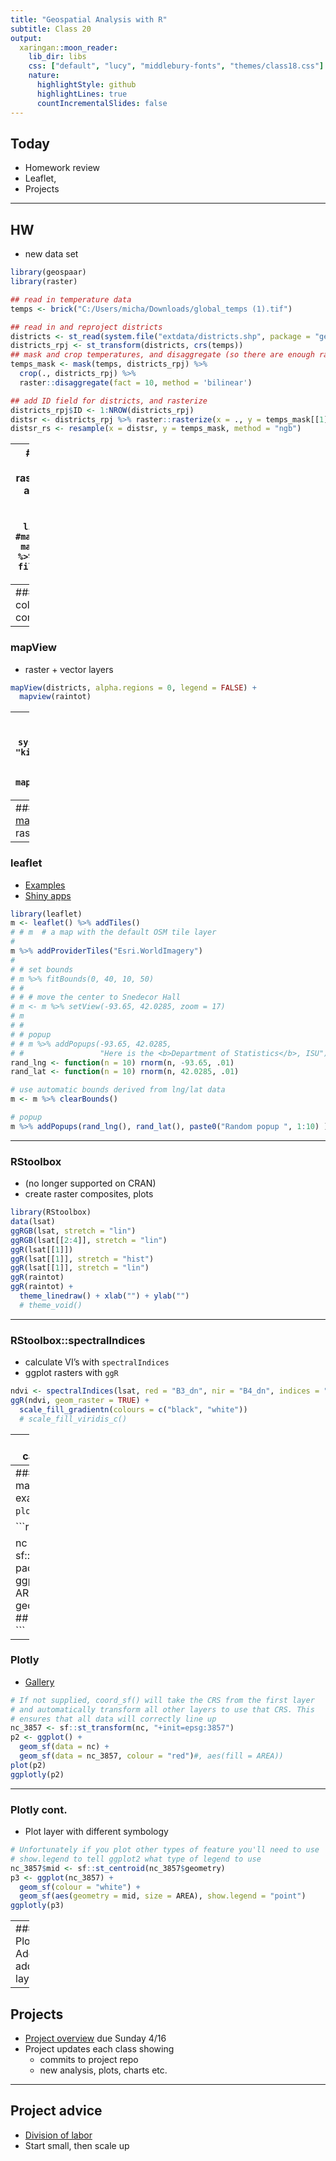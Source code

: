 ```yaml
---
title: "Geospatial Analysis with R"
subtitle: Class 20
output:
  xaringan::moon_reader:
    lib_dir: libs
    css: ["default", "lucy", "middlebury-fonts", "themes/class18.css"]
    nature:
      highlightStyle: github
      highlightLines: true
      countIncrementalSlides: false
---
```


## Today

- Homework review
- Leaflet, 
- Projects

---

## HW
- new data set
```r
library(geospaar)
library(raster)

## read in temperature data
temps <- brick("C:/Users/micha/Downloads/global_temps (1).tif")

## read in and reproject districts
districts <- st_read(system.file("extdata/districts.shp", package = "geospaar"))
districts_rpj <- st_transform(districts, crs(temps))
## mask and crop temperatures, and disaggregate (so there are enough raster cells to cover all districts)
temps_mask <- mask(temps, districts_rpj) %>%
  crop(., districts_rpj) %>% 
  raster::disaggregate(fact = 10, method = 'bilinear')

## add ID field for districts, and rasterize
districts_rpj$ID <- 1:NROW(districts_rpj)
distsr <- districts_rpj %>% raster::rasterize(x = ., y = temps_mask[[1]]) 
distsr_rs <- resample(x = distsr, y = temps_mask, method = "ngb")
```


---
### mapView
- quick viz of raster/vector layers and basemaps
- [reference](https://r-spatial.github.io/mapview/)
- [examples](https://r-spatial.github.io/mapview/articles/mapview_02-advanced.html)
```r
library(mapview)
#mapview(districts)
mapview(districts %>% st_geometry(), fill = NA, color = 'red')
```

---
### mapView
- 3 color raster composite
```r
mapview::viewRGB(x = chirpsz[[1:3]])
```

---
### mapView
- raster + vector layers

```r
mapView(districts, alpha.regions = 0, legend = FALSE) + 
  mapview(raintot)
```

---
### mapView
```r
kili_data <- system.file("extdata", "kiliNDVI.tif", package = "mapview") %>%
  raster::stack(.)
mapview(kili_data[[c(1, 10, 23)]])
```


---
### tmap
- [thematic maps](https://cran.r-project.org/web/packages/tmap/vignettes/tmap-getstarted.html)
- works well for raster bins
```r
library(tmap)
data(World)
# tmaptools::palette_explorer()
tm_shape(raintot) + 
  tm_raster(palette = "magma", breaks = seq(0, 200, 25)) +
  tm_shape(districts) + tm_borders() + 
  tm_layout(bg.color = "grey", inner.margins = 0.1) # +
  # tm_shape(World) + tm_borders()
```

---

### leaflet
- [Examples](https://rstudio.github.io/leaflet/)
- [Shiny apps](https://rstudio.github.io/leaflet/shiny.html)
```r
library(leaflet)
m <- leaflet() %>% addTiles()
# # m  # a map with the default OSM tile layer
# 
m %>% addProviderTiles("Esri.WorldImagery")
# 
# # set bounds
# m %>% fitBounds(0, 40, 10, 50)
# #
# # # move the center to Snedecor Hall
# m <- m %>% setView(-93.65, 42.0285, zoom = 17)
# m
# #
# # popup
# # m %>% addPopups(-93.65, 42.0285,
# #                 "Here is the <b>Department of Statistics</b>, ISU")
rand_lng <- function(n = 10) rnorm(n, -93.65, .01)
rand_lat <- function(n = 10) rnorm(n, 42.0285, .01)

# use automatic bounds derived from lng/lat data
m <- m %>% clearBounds()

# popup
m %>% addPopups(rand_lng(), rand_lat(), paste0("Random popup ", 1:10) )
```

---


### RStoolbox
- (no longer supported on CRAN)
- create raster composites, plots
```r
library(RStoolbox)
data(lsat)
ggRGB(lsat, stretch = "lin")
ggRGB(lsat[[2:4]], stretch = "lin")
ggR(lsat[[1]])
ggR(lsat[[1]], stretch = "hist")
ggR(lsat[[1]], stretch = "lin")
ggR(raintot)
ggR(raintot) + 
  theme_linedraw() + xlab("") + ylab("")
  # theme_void()
```

---

### RStoolbox::spectralIndices
- calculate VI's with `spectralIndices`
- ggplot rasters with `ggR`

```r
ndvi <- spectralIndices(lsat, red = "B3_dn", nir = "B4_dn", indices = "NDVI")
ggR(ndvi, geom_raster = TRUE) +
  scale_fill_gradientn(colours = c("black", "white"))
  # scale_fill_viridis_c()
```

---
### RStoolbox
- radiometric calibration with `radCor`
- many VI's

```r
mtlFile  <- system.file("external/landsat/LT52240631988227CUB02_MTL.txt", 
                        package = "RStoolbox")
lsat_ref <- radCor(lsat, mtlFile, method = "apref")

SI <- spectralIndices(lsat_ref, red = "B3_tre", nir = "B4_tre")
plot(SI)
#?spectralIndices
# rasterVis::levelplot(SI)
```


---
### Plotly
- interactive, `ggplot` style maps (great for vector data)
Many examples in code demos section of `plotly` help

```r
library(plotly)
library(sf)

nc <- sf::st_read(system.file("shape/nc.shp", package = "sf"), quiet = TRUE)
p <- ggplot(nc) + geom_sf(aes(fill = AREA))
ggplotly(p)
ggplot() + geom_sf(data = nc, aes(fill = AREA)) ## no interactivity in standard ggplot
```

---
### Plotly
- [Gallery](https://plotly.com/r/maps/)
```r
# If not supplied, coord_sf() will take the CRS from the first layer
# and automatically transform all other layers to use that CRS. This
# ensures that all data will correctly line up
nc_3857 <- sf::st_transform(nc, "+init=epsg:3857")
p2 <- ggplot() +
  geom_sf(data = nc) +
  geom_sf(data = nc_3857, colour = "red")#, aes(fill = AREA))
plot(p2)
ggplotly(p2)
```


---

### Plotly cont.
- Plot layer with different symbology
```r
# Unfortunately if you plot other types of feature you'll need to use
# show.legend to tell ggplot2 what type of legend to use
nc_3857$mid <- sf::st_centroid(nc_3857$geometry)
p3 <- ggplot(nc_3857) +
  geom_sf(colour = "white") +
  geom_sf(aes(geometry = mid, size = AREA), show.legend = "point")
ggplotly(p3)
```

---
### Plotly
- Add additional layer
```r
# You can also use layers with x and y aesthetics: these are
# assumed to already be in the common CRS.
p4 <- ggplot(nc) +
  geom_sf() +
  annotate("point", x = -80, y = 35, colour = "red", size = 4)
ggplotly(p4)
```



---

## Projects
- [Project overview](https://agroimpacts.github.io/geospaar/projects.html#project-overview-assignment) due Sunday 4/16
- Project updates each class showing
  - commits to project repo
  - new analysis, plots, charts etc. 

---
## Project advice
- [Division of labor](https://agroimpacts.github.io/geospaar/projects.html#project-overview-assignment)
- Start small, then scale up





